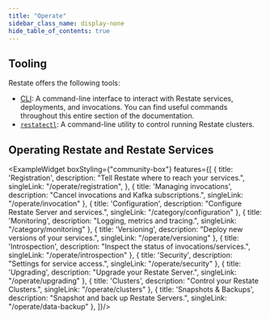 ```yaml
---
title: "Operate"
sidebar_class_name: display-none
hide_table_of_contents: true
---
```





## Tooling

Restate offers the following tools:
- [CLI](/develop/local_dev#running-restate-server--cli-locally): A command-line interface to interact with Restate services, deployments, and invocations.
You can find useful commands throughout this entire section of the documentation.
- [`restatectl`](/operate/clusters#controlling-clusters-with-restatectl): A command-line utility to control running Restate clusters.

## Operating Restate and Restate Services


<ExampleWidget boxStyling={"community-box"} features={[
    {
        title: 'Registration',
        description: "Tell Restate where to reach your services.",
        singleLink: "/operate/registration",
    },
    {
        title: 'Managing invocations',
        description: "Cancel invocations and Kafka subscriptions.",
        singleLink: "/operate/invocation"
    },
    {
        title: 'Configuration',
        description: "Configure Restate Server and services.",
        singleLink: "/category/configuration"
    },
    {
        title: 'Monitoring',
        description: "Logging, metrics and tracing.",
        singleLink: "/category/monitoring"
    },
    {
        title: 'Versioning',
        description: "Deploy new versions of your services.",
        singleLink: "/operate/versioning"
    },
    {
        title: 'Introspection',
        description: "Inspect the status of invocations/services.",
        singleLink: "/operate/introspection"
    },
    {
        title: 'Security',
        description: "Settings for service access.",
        singleLink: "/operate/security"
    },
    {
        title: 'Upgrading',
        description: "Upgrade your Restate Server.",
        singleLink: "/operate/upgrading"
    },
    {
        title: 'Clusters',
        description: "Control your Restate Clusters.",
        singleLink: "/operate/clusters"
    },
    {
        title: 'Snapshots & Backups',
        description: "Snapshot and back up Restate Servers.",
        singleLink: "/operate/data-backup"
    },
]}/>
